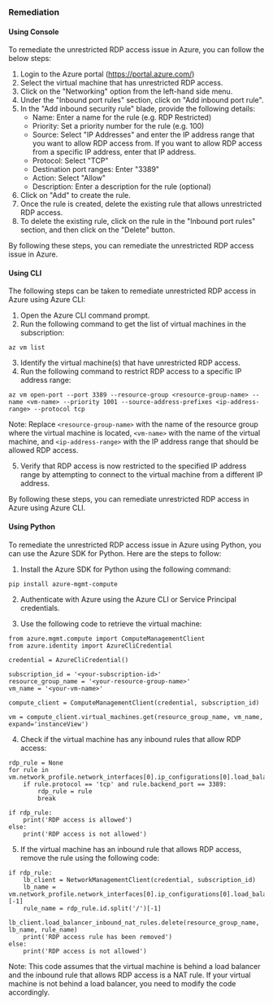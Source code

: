 ### Remediation

#### Using Console

To remediate the unrestricted RDP access issue in Azure, you can follow the below steps:

1. Login to the Azure portal (https://portal.azure.com/)
2. Select the virtual machine that has unrestricted RDP access.
3. Click on the "Networking" option from the left-hand side menu.
4. Under the "Inbound port rules" section, click on "Add inbound port rule".
5. In the "Add inbound security rule" blade, provide the following details:
   - Name: Enter a name for the rule (e.g. RDP Restricted)
   - Priority: Set a priority number for the rule (e.g. 100)
   - Source: Select "IP Addresses" and enter the IP address range that you want to allow RDP access from. If you want to allow RDP access from a specific IP address, enter that IP address.
   - Protocol: Select "TCP"
   - Destination port ranges: Enter "3389"
   - Action: Select "Allow"
   - Description: Enter a description for the rule (optional)
6. Click on "Add" to create the rule.
7. Once the rule is created, delete the existing rule that allows unrestricted RDP access.
8. To delete the existing rule, click on the rule in the "Inbound port rules" section, and then click on the "Delete" button.

By following these steps, you can remediate the unrestricted RDP access issue in Azure.

#### Using CLI

The following steps can be taken to remediate unrestricted RDP access in Azure using Azure CLI:

1. Open the Azure CLI command prompt.
2. Run the following command to get the list of virtual machines in the subscription:

```
az vm list
```

3. Identify the virtual machine(s) that have unrestricted RDP access.
4. Run the following command to restrict RDP access to a specific IP address range:

```
az vm open-port --port 3389 --resource-group <resource-group-name> --name <vm-name> --priority 1001 --source-address-prefixes <ip-address-range> --protocol tcp
```

Note: Replace `<resource-group-name>` with the name of the resource group where the virtual machine is located, `<vm-name>` with the name of the virtual machine, and `<ip-address-range>` with the IP address range that should be allowed RDP access.

5. Verify that RDP access is now restricted to the specified IP address range by attempting to connect to the virtual machine from a different IP address.

By following these steps, you can remediate unrestricted RDP access in Azure using Azure CLI.

#### Using Python

To remediate the unrestricted RDP access issue in Azure using Python, you can use the Azure SDK for Python. Here are the steps to follow:

1. Install the Azure SDK for Python using the following command:

```
pip install azure-mgmt-compute
```

2. Authenticate with Azure using the Azure CLI or Service Principal credentials.

3. Use the following code to retrieve the virtual machine:

```
from azure.mgmt.compute import ComputeManagementClient
from azure.identity import AzureCliCredential

credential = AzureCliCredential()

subscription_id = '<your-subscription-id>'
resource_group_name = '<your-resource-group-name>'
vm_name = '<your-vm-name>'

compute_client = ComputeManagementClient(credential, subscription_id)

vm = compute_client.virtual_machines.get(resource_group_name, vm_name, expand='instanceView')
```

4. Check if the virtual machine has any inbound rules that allow RDP access:

```
rdp_rule = None
for rule in vm.network_profile.network_interfaces[0].ip_configurations[0].load_balancer_backend_address_pools[0].backend_ip_configurations[0].load_balancer_inbound_nat_rules:
    if rule.protocol == 'tcp' and rule.backend_port == 3389:
        rdp_rule = rule
        break

if rdp_rule:
    print('RDP access is allowed')
else:
    print('RDP access is not allowed')
```

5. If the virtual machine has an inbound rule that allows RDP access, remove the rule using the following code:

```
if rdp_rule:
    lb_client = NetworkManagementClient(credential, subscription_id)
    lb_name = vm.network_profile.network_interfaces[0].ip_configurations[0].load_balancer_backend_address_pools[0].load_balancer.id.split('/')[-1]
    rule_name = rdp_rule.id.split('/')[-1]
    lb_client.load_balancer_inbound_nat_rules.delete(resource_group_name, lb_name, rule_name)
    print('RDP access rule has been removed')
else:
    print('RDP access is not allowed')
```

Note: This code assumes that the virtual machine is behind a load balancer and the inbound rule that allows RDP access is a NAT rule. If your virtual machine is not behind a load balancer, you need to modify the code accordingly.

